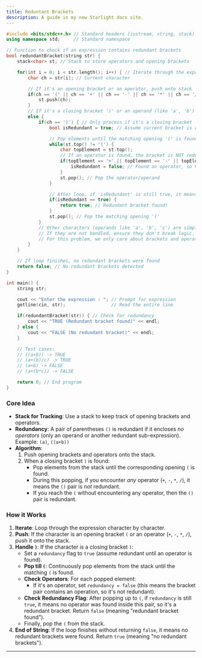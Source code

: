 ```yaml
---
title: Reduntant Brackets
description: A guide in my new Starlight docs site.
---
```


```cpp
#include <bits/stdc++.h> // Standard headers (iostream, string, stack)
using namespace std;     // Standard namespace

// Function to check if an expression contains redundant brackets
bool redundantBracket(string str) {
    stack<char> st; // Stack to store operators and opening brackets

    for(int i = 0; i < str.length(); i++) { // Iterate through the expression
        char ch = str[i]; // Current character

        // If it's an opening bracket or an operator, push onto stack
        if(ch == '(' || ch == '+' || ch == '-' || ch == '*' || ch == '/') {
            st.push(ch);
        }
        // If it's a closing bracket ')' or an operand (like 'a', 'b') - though operands are usually ignored
        else {
            if(ch == ')') { // Only process if it's a closing bracket
                bool isRedundant = true; // Assume current bracket is redundant initially

                // Pop elements until the matching opening '(' is found
                while(st.top() != '(') {
                    char topElement = st.top();
                    // If an operator is found, the bracket is NOT redundant
                    if(topElement == '+' || topElement == '-' || topElement == '*' || topElement == '/') {
                        isRedundant = false; // Found an operator, so not redundant
                    }
                    st.pop(); // Pop the operator/operand
                }

                // After loop, if 'isRedundant' is still true, it means no operator was found
                if(isRedundant == true) {
                    return true; // Redundant bracket found!
                }
                st.pop(); // Pop the matching opening '('
            }
            // Other characters (operands like 'a', 'b', 'c') are simply ignored.
            // If they are not handled, ensure they don't break logic.
            // For this problem, we only care about brackets and operators.
        }
    }

    // If loop finishes, no redundant brackets were found
    return false; // No redundant brackets detected
}

int main() {
    string str;

    cout << "Enter the expression : "; // Prompt for expression
    getline(cin, str);                 // Read the entire line

    if(redundantBracket(str)) { // Check for redundancy
        cout << "TRUE (Redundant bracket found)" << endl;
    } else {
        cout << "FALSE (No redundant bracket)" << endl;
    }

    // Test cases:
    // ((a+b)) -> TRUE
    // (a+(b)/c) -> TRUE
    // (a+b) -> FALSE
    // (a+(b*c)) -> FALSE

    return 0; // End program
}
```

### Core Idea

  * **Stack for Tracking**: Use a stack to keep track of opening brackets and operators.
  * **Redundancy**: A pair of parentheses `()` is redundant if it encloses *no operators* (only an operand or another redundant sub-expression). Example: `(a)`, `((a+b))`
  * **Algorithm**:
    1.  Push opening brackets and operators onto the stack.
    2.  When a closing bracket `)` is found:
          * Pop elements from the stack until the corresponding opening `(` is found.
          * During this popping, if you encounter *any* operator (`+`, `-`, `*`, `/`), it means the `()` pair is *not* redundant.
          * If you reach the `(` without encountering any operator, then the `()` pair is redundant.

### How it Works

1.  **Iterate**: Loop through the expression character by character.
2.  **Push**: If the character is an opening bracket `(` or an operator (`+`, `-`, `*`, `/`), push it onto the stack.
3.  **Handle `)`**: If the character is a closing bracket `)`:
      * Set a `redundancy` flag to `true` (assume redundant until an operator is found).
      * **Pop till `(`**: Continuously pop elements from the stack until the matching `(` is found.
      * **Check Operators**: For each popped element:
          * If it's an operator, set `redundancy = false` (this means the bracket pair contains an operation, so it's not redundant).
      * **Check Redundancy Flag**: After popping up to `(`, if `redundancy` is still `true`, it means no operator was found inside this pair, so it's a redundant bracket. Return `false` (meaning "redundant bracket found").
      * Finally, pop the `(` from the stack.
4.  **End of String**: If the loop finishes without returning `false`, it means no redundant brackets were found. Return `true` (meaning "no redundant brackets").

-----


